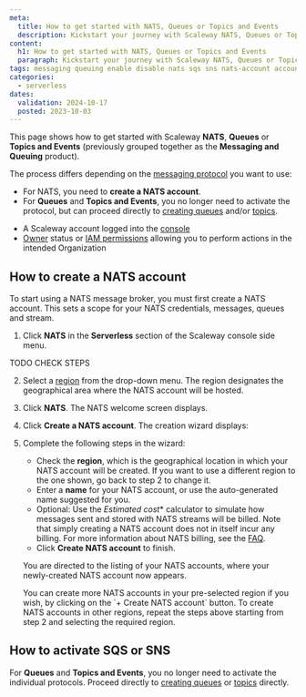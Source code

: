 ```yaml
---
meta:
  title: How to get started with NATS, Queues or Topics and Events
  description: Kickstart your journey with Scaleway NATS, Queues or Topics and Events. Learn how to set up, manage, and optimize your NATS, Queues and Topics and Events services effortlessly.
content:
  h1: How to get started with NATS, Queues or Topics and Events
  paragraph: Kickstart your journey with Scaleway NATS, Queues or Topics and Events. Learn how to set up, manage, and optimize your NATS, Queues and Topics and Events effortlessly.
tags: messaging queuing enable disable nats sqs sns nats-account account create 
categories:
  - serverless 
dates:
  validation: 2024-10-17
  posted: 2023-10-03
---
```


This page shows how to get started with Scaleway **NATS**, **Queues** or **Topics and Events** (previously grouped together as the **Messaging and Queuing** product). 

The process differs depending on the [messaging protocol](/serverless/messaging/concepts/#messaging-protocol) you want to use:

- For NATS, you need to **create a NATS account**.
- For **Queues** and **Topics and Events**, you no longer need to activate the protocol, but can proceed directly to [creating queues](/serverless/messaging/how-to/create-manage-queues) and/or [topics](/serverless/messaging/how-to/create-manage-topics).

<Macro id="requirements" />

- A Scaleway account logged into the [console](https://console.scaleway.com)
- [Owner](/identity-and-access-management/iam/concepts/#owner) status or [IAM permissions](/identity-and-access-management/iam/concepts/#permission) allowing you to perform actions in the intended Organization

## How to create a NATS account

To start using a NATS message broker, you must first create a NATS account. This sets a scope for your NATS credentials, messages, queues and stream.

1. Click **NATS** in the **Serverless** section of the Scaleway console side menu. 

TODO CHECK STEPS

2. Select a [region](/serverless/messaging/concepts/#region) from the drop-down menu. The region designates the geographical area where the NATS account will be hosted.

3. Click **NATS**. The NATS welcome screen displays.

4. Click **Create a NATS account**. The creation wizard displays:

    <Lightbox src="scaleway-create-nats-account.webp" alt="" />

5. Complete the following steps in the wizard:

    - Check the **region**, which is the geographical location in which your NATS account will be created. If you want to use a different region to the one shown, go back to step 2 to change it.
    - Enter a **name** for your NATS account, or use the auto-generated name suggested for you.
    - Optional: Use the *Estimated cost** calculator to simulate how messages sent and stored with NATS streams will be billed. Note that simply creating a NATS account does not in itself incur any billing. For more information about NATS billing, see the [FAQ](/faq/messaging-and-queuing/#how-is-messaging-and-queuing-billed).
    - Click **Create NATS account** to finish.

    You are directed to the listing of your NATS accounts, where your newly-created NATS account now appears.

    <Message type="tip">
    You can create more NATS accounts in your pre-selected region if you wish, by clicking on the `+ Create NATS account` button. To create NATS accounts in other regions, repeat the steps above starting from step 2 and selecting the required region.
    </Message>


## How to activate SQS or SNS

For **Queues** and **Topics and Events**, you no longer need to activate the individual protocols. Proceed directly to [creating queues](/serverless/messaging/how-to/create-manage-queues) or [topics](/serverless/messaging/how-to/create-manage-topics) directly.